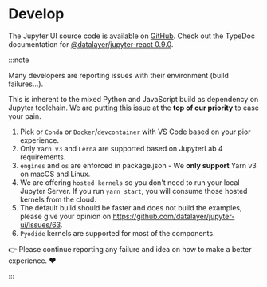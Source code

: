 
# Develop

The Jupyter UI source code is available on [GitHub](https://github.com/datalayer/jupyter-ui). Check out the TypeDoc documentation for [@datalayer/jupyter-react 0.9.0](https://typedoc.datalayer.tech/datalayer/jupyter-react/0.9.0).

:::note

Many developers are reporting issues with their environment (build failures...).

This is inherent to the mixed Python and JavaScript build as dependency on Jupyter toolchain. We are putting this issue at the <b>top of our priority</b> to ease your pain.

1. Pick or `Conda` or `Docker`/`devcontainer` with VS Code based on your pior experience.
1. Only `Yarn v3` and `Lerna` are supported based on JupyterLab 4 requirements.
1. `engines` and `os` are enforced in package.json - We **only support** Yarn v3 on macOS and Linux.
1. We are offering `hosted kernels` so you don't need to run your local Jupyter Server. If you run `yarn start`, you will consume those hosted kernels from the cloud.
1. The default build should be faster and does not build the examples, please give your opinion on https://github.com/datalayer/jupyter-ui/issues/63.
1. `Pyodide` kernels are supported for most of the components.

👉 Please continue reporting any failure and idea on how to make a better experience. ❤️

:::

<DocCardList/>
